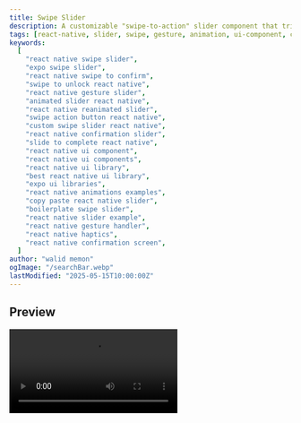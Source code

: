 ```yaml
---
title: Swipe Slider
description: A customizable "swipe-to-action" slider component that triggers an event upon successful swipe completion.
tags: [react-native, slider, swipe, gesture, animation, ui-component, confirmation]
keywords:
  [
    "react native swipe slider",
    "expo swipe slider",
    "react native swipe to confirm",
    "swipe to unlock react native",
    "react native gesture slider",
    "animated slider react native",
    "react native reanimated slider",
    "swipe action button react native",
    "custom swipe slider react native",
    "react native confirmation slider",
    "slide to complete react native",
    "react native ui component",
    "react native ui components",
    "react native ui library",
    "best react native ui library",
    "expo ui libraries",
    "react native animations examples",
    "copy paste react native slider",
    "boilerplate swipe slider",
    "react native slider example",
    "react native gesture handler",
    "react native haptics",
    "react native confirmation screen",
  ]
author: "walid memon"
ogImage: "/searchBar.webp"
lastModified: "2025-05-15T10:00:00Z"
---
```


## Preview

<Video src="https://cdn.jsdelivr.net/gh/waleedcj/EziuiAssets/slider.mp4"  aria-label='slider' />

## Installation

  <Stepper>
  <StepperItem title="Step 1: Install Dependencies">
    Expo Icons, `haptics` for swipe complete, `gesture-handler` for swipe gesture.

    ```plaintext
    npx expo install @expo/vector-icons expo-haptics react-native-gesture-handler
    ```
  </StepperItem>

  <StepperItem title="Step 2: Copy the file SwipeSlider.tsx into your project directory">

  ```typescript:SwipeSlider.tsx
import React from "react";
import {
	View,
	StyleSheet,
	Dimensions,
	StyleProp,
	ViewStyle,
	TextStyle,
} from "react-native";
import {
	GestureHandlerRootView,
	GestureDetector,
	Gesture,
} from "react-native-gesture-handler";
import Animated, {
	useSharedValue,
	useAnimatedStyle,
	runOnJS,
	withTiming,
	ReduceMotion,
	Easing,
	interpolateColor,
	interpolate,
	Extrapolation,
} from "react-native-reanimated";
import * as Haptics from "expo-haptics";

const { width: screenWidth } = Dimensions.get("window");
const SLIDER_TRACK_WIDTH = screenWidth * 0.8;
const SLIDER_SIZE = 50;
const TRACK_HEIGHT = SLIDER_SIZE + 10; //ideally you want the slider container slightly bigger than the handle
const BORDER_RADIUS = 16; //same for both the slider and the track
const TRACK_PADDING = 5;
const SLIDER_INITIAL_LEFT = 5; // The handle moves from its initial `left` position.
const COMPLETION_THRESHOLD_PERCENTAGE = 0.98; //if handle is moved 98% it is considered done
export const SPRING_CONFIG = {
	damping: 20,
	stiffness: 240,
	mass: 0.4,
};

type SwipeSliderProps = {
	onSwipeComplete: () => void;
	enableHaptics?: boolean;
	sliderSize?: number;
	sliderTrackWidth?: number;
	sliderTrackHeight?: number;
	borderRadius?: number;
	initialTrackColor: string;
	completeTrackColor: string;
	sliderBackgroundColor: string;
	textColor: string;
	initialText: string;
	completeText: string;
	startIcon: React.ReactElement;
	endIcon: React.ReactElement;
	trackStyle?: StyleProp<ViewStyle>;
	handleStyle?: StyleProp<ViewStyle>;
	textStyle?: StyleProp<TextStyle>;
	reduceMotion?: "never" | "always" | "system";
};

const SwipeSlider: React.FC<SwipeSliderProps> = ({
	onSwipeComplete,
	enableHaptics = true,
	sliderSize = SLIDER_SIZE,
	sliderTrackWidth = SLIDER_TRACK_WIDTH,
	sliderTrackHeight = TRACK_HEIGHT,
	borderRadius = BORDER_RADIUS,
	initialTrackColor,
	completeTrackColor,
	sliderBackgroundColor,
	textColor,
	initialText,
	completeText,
	startIcon,
	endIcon,
	textStyle,
	reduceMotion = "system",
}) => {
	const offset = useSharedValue(0);
	const completionProgress = useSharedValue(0);
	const MaxOffset =
		sliderTrackWidth - sliderSize - TRACK_PADDING - SLIDER_INITIAL_LEFT; // Calculate the maximum translation offset for the handle
	const CompletionOffset = MaxOffset * COMPLETION_THRESHOLD_PERCENTAGE; // how much offset until complete

	const motion =
		reduceMotion === "never"
			? ReduceMotion.Never
			: reduceMotion === "always"
				? ReduceMotion.Always
				: ReduceMotion.System;

	const TIMING_CONFIG = {
		duration: 350,
		easing: Easing.in(Easing.linear),
		reduceMotion: motion,
	};
	const handleHaptic = () => {
		Haptics.notificationAsync(Haptics.NotificationFeedbackType.Success);
	};

	const pan = Gesture.Pan()
		.onChange((event) => {
			const newOffset = offset.value + event.changeX;
			// Clamp the new offset value between 0 and MaxOffset
			offset.value = Math.max(0, Math.min(newOffset, MaxOffset));
		})
		.onEnd(() => {
			if (offset.value >= CompletionOffset) {
				completionProgress.value = withTiming(1, TIMING_CONFIG);
				runOnJS(onSwipeComplete)();
				enableHaptics && runOnJS(handleHaptic)();
			} else {
				// If not pulled far enough, snap back to the beginning
                completionProgress.value = withTiming(0, TIMING_CONFIG);
				offset.value = withTiming(0, TIMING_CONFIG);
			}
		});

	const sliderHandleStyle = useAnimatedStyle(() => {
		return {
			transform: [{ translateX: offset.value }],
		};
	});

	const sliderTrackAnimatedStyle = useAnimatedStyle(() => {
		return {
			backgroundColor: interpolateColor(
				offset.value,
				[0, MaxOffset],
				[initialTrackColor, completeTrackColor]
			),
			zIndex: 1,
		};
	});

	const slideToPayTextAnimatedStyle = useAnimatedStyle(() => {
		return {
			opacity: interpolate(
				completionProgress.value,
				[0, 0.5], // Fade out as completionProgress goes from 0 to 0.5
				[1, 0],
				Extrapolation.CLAMP
			),
		};
	});

	// Animated style for "Success!" text
	const successTextAnimatedStyle = useAnimatedStyle(() => {
		return {
			opacity: interpolate(
				completionProgress.value,
				[0.5, 1], // Fade in as completionProgress goes from 0.5 to 1
				[0, 1],
				Extrapolation.CLAMP
			),
		};
	});

	return (
		// GestureHandlerRootView is essential for gestures to work.
		// Ideally, this should be at the root of your app, but for a standalone
		// component example, it's included here.
		<GestureHandlerRootView style={styles.container}>
			<Animated.View
				style={[
					styles.sliderTrack,
					sliderTrackAnimatedStyle,
					{
						width: sliderTrackWidth,
						height: sliderTrackHeight,
						borderRadius: borderRadius,
					},
				]}
			>
				<GestureDetector gesture={pan}>
					<Animated.View
						style={[
							styles.sliderHandle,
							sliderHandleStyle,
							{
								backgroundColor: sliderBackgroundColor,
								width: sliderSize,
								height: sliderSize,
								borderRadius: borderRadius,
							},
						]}
					>
					<Animated.View
						style={[
							slideToPayTextAnimatedStyle,
							styles.iconContainer
						]}
					>
						{startIcon}
					</Animated.View>
					<Animated.View
						style={[
							successTextAnimatedStyle,
							styles.iconContainer
						]}
					>
						{endIcon}
					</Animated.View>

						
					</Animated.View>
				</GestureDetector>
				<View style={styles.textContainer} pointerEvents="none">
					<Animated.Text
						style={[
							styles.sliderTextBase,
							{ color: textColor },
							slideToPayTextAnimatedStyle,
							textStyle,
						]}
					>
						{initialText}
					</Animated.Text>
					<Animated.Text
						style={[
							styles.sliderTextBase,
							{ color: textColor }, // Assuming success text also uses Neutral0 or specify another color
							successTextAnimatedStyle,
							textStyle,
						]}
					>
						{completeText}
					</Animated.Text>
				</View>
			</Animated.View>
		</GestureHandlerRootView>
	);
};

const styles = StyleSheet.create({
	container: {
		justifyContent: "center",
		alignItems: "center",
		padding: 20,
	},
	sliderTrack: {
		justifyContent: "center",
		alignItems: "center",
		padding: TRACK_PADDING,
	},
	sliderHandle: {
		position: "absolute",
		left: SLIDER_INITIAL_LEFT,
		alignItems: "center",
		justifyContent: "center",
		zIndex: 1,
	},
	iconContainer: {
		position: "absolute",
		alignItems: "center",
		justifyContent: "center",
	},
	textContainer: {
		...StyleSheet.absoluteFillObject, // Makes this view fill its parent (sliderTrack)
		justifyContent: "center",
		alignItems: "center",
		// No zIndex needed here, or zIndex: 0, to be behind the handle
	},
	sliderTextBase: {
		// Base style for both texts
		fontSize: 16,
		fontWeight: "500",
		position: "absolute", // Critical for texts to overlap for the cross-fade effect
	},
});

export default SwipeSlider;
```

  </StepperItem>

</Stepper>


## Usage

  ```typescript:SwipeSliderPage.tsx
import React from "react";
import { ScrollView, View, StyleSheet, Alert, Text, Dimensions } from "react-native";
import SwipeSlider from "@/components/ui/Slider";
import { useAppColors } from "@/hooks/useAppColors";
import MaterialIcons from "@expo/vector-icons/MaterialIcons";
import { SafeAreaView } from "react-native-safe-area-context";
import AntDesign from "@expo/vector-icons/AntDesign";

export default function SwipeSliderPage() {
	const colors = useAppColors();
	const { width: screenWidth } = Dimensions.get("window");

	const handlePaymentComplete = () => {
		Alert.alert("Payment Slider", "Payment swipe complete! Navigating...");
		// Example navigation after a delay
		setTimeout(() => {
			// router.replace('/some-payment-success-route');
			console.log("Navigating after payment...");
		}, 1000);
	};

	const handleActionConfirm = () => {
		Alert.alert("Action Slider", "Action confirmed!");
	};

	const handleUnlockComplete = () => {
		Alert.alert("Unlock Slider", "Device Unlocked!");
	};

	const handleMinimalTaskComplete = () => {
		Alert.alert("Minimal Slider", "Task marked as done.");
	};

	return (
		<SafeAreaView>
			<ScrollView contentContainerStyle={styles.screenContainer}>
				<Text style={[styles.title, { color: colors.Neutral900 }]}>Swipe Slider Examples</Text>
				{/* Example 1: Payment Slider */}
				<View style={styles.sliderSection}>
					<Text style={[styles.sliderLabel, { color: colors.Neutral700 }]}>1. Payment Confirmation</Text>
					<SwipeSlider
						onSwipeComplete={handlePaymentComplete}
						initialTrackColor={colors.Neutral300} // A light grey for initial state
						completeTrackColor={colors.SuccessfulNormal} // Green for success
						sliderBackgroundColor={colors.Neutral0} // White handle
						textColor={colors.Neutral900} // Dark text on light handle, or white text on dark track
						initialText="Slide to Pay $50.00"
						completeText="Processing..."
						endIcon={<MaterialIcons name="payment" size={24} color={colors.SuccessfulNormal} />}
						startIcon={<MaterialIcons name="double-arrow" size={24} color={colors.SuccessfulNormal} />}
						borderRadius={25} // More rounded
						sliderTrackWidth={screenWidth * 0.9}
						sliderSize={60}
						sliderTrackHeight={70}
						enableHaptics={true}
						reduceMotion="never"
					/>
				</View>

				{/* Example 2: General Action Confirmation */}
				<View style={styles.sliderSection}>
					<Text style={[styles.sliderLabel, { color: colors.Neutral700 }]}>2. Confirm Action</Text>
					<SwipeSlider
						onSwipeComplete={handleActionConfirm}
						initialTrackColor={colors.PrimaryLightBackground}
						completeTrackColor={colors.PrimaryNormal}
						sliderBackgroundColor={colors.Neutral0}
						textColor={colors.PrimaryDisable} // Text color that contrasts with PrimaryNormal
						initialText="Slide to Confirm"
						completeText="Confirmed!"
						startIcon={<AntDesign name="doubleright" size={24} color={colors.SuccessfulLightBackground} />}
						endIcon={<AntDesign name="checkcircleo" size={24} color={colors.SuccessfulNormal} />}
						borderRadius={12}
						sliderSize={50}
						sliderTrackWidth={screenWidth * 0.85}
						sliderTrackHeight={60}
						reduceMotion="never"
					/>
				</View>

				{/* Example 3: Unlock Slider */}
				<View style={styles.sliderSection}>
					<Text style={[styles.sliderLabel, { color: colors.Neutral700 }]}>3. Slide to Unlock</Text>
					<SwipeSlider
						onSwipeComplete={handleUnlockComplete}
						initialTrackColor={colors.Neutral500}
						completeTrackColor={colors.SuccessfulLightBackground} // A vibrant accent color
						sliderBackgroundColor={colors.Neutral100} // Dark handle
						textColor={colors.Neutral900} // White text for dark handle/accent track
						initialText="Slide to Unlock"
						completeText="Unlocked"
						endIcon={<AntDesign name="unlock" size={26} color={colors.Neutral0} />}
						startIcon={<AntDesign name="lock" size={24} color={colors.Neutral0} />}
						borderRadius={50} // Fully circular handle and track ends
						sliderSize={55}
						sliderTrackWidth={screenWidth * 0.75}
						sliderTrackHeight={65}
						reduceMotion="never"
					/>
				</View>

				{/* Example 4: Minimalistic Task Completion */}
				<View style={styles.sliderSection}>
					<Text style={[styles.sliderLabel, { color: colors.Neutral700 }]}>4. Mark as Done (Minimal)</Text>
					<SwipeSlider
						onSwipeComplete={handleMinimalTaskComplete}
						initialTrackColor={colors.Neutral100}
						completeTrackColor={colors.Neutral500}
						sliderBackgroundColor={colors.Neutral0}
						textColor={colors.Neutral900}
						initialText="Slide if done"
						completeText="Done"
						startIcon={<AntDesign name="doubleright" size={24} color={colors.SuccessfulLightBackground} />}
						endIcon={<MaterialIcons name="done" size={20} color={colors.Neutral700} />}
						borderRadius={8}
						sliderSize={40}
						sliderTrackWidth={screenWidth * 0.6}
						sliderTrackHeight={50}
						textStyle={{ fontSize: 14 }} // Custom text style
						reduceMotion="never"
					/>
				</View>
			</ScrollView>
		</SafeAreaView>
	);
}

const styles = StyleSheet.create({
	screenContainer: {
		flexGrow: 1,
		alignItems: "center",
		paddingVertical: 20,
		paddingHorizontal: 10,
	},
	title: {
		fontSize: 24,
		fontWeight: "bold",
		marginBottom: 30,
		textAlign: "center",
	}, 
	sliderSection: {
		marginBottom: 40,
		width: "100%",
		alignItems: "center", // Center the slider component itself
	},
	sliderLabel: {
		fontSize: 16,
		fontWeight: "600",
		marginBottom: 15,
	},
});
  ```

## Props

| Prop                  | Type                                  | Default                      | Required | Description                                                                                  |
| :-------------------- | :------------------------------------ | :--------------------------- | :------- | :------------------------------------------------------------------------------------------- |
| `onSwipeComplete`     | `() => void`                          |                              | Yes      | Callback function executed when the swipe gesture is successfully completed.                 |
| `enableHaptics`       | `boolean`                             | `true`                       | No       | If `true`, provides haptic feedback upon successful swipe completion.                      |
| `sliderSize`          | `number`                              | `50`                         | No       | The width and height of the draggable slider handle.                                         |
| `sliderTrackWidth`    | `number`                              | `screenWidth * 0.8`          | No       | The total width of the slider track area.                                                    |
| `sliderTrackHeight`   | `number`                              | `60` (sliderSize + 10)       | No       | The total height of the slider track area.                                                   |
| `borderRadius`        | `number`                              | `16`                         | No       | The border radius applied to both the slider track and the handle.                           |
| `initialTrackColor`   | `string`                              |                              | Yes      | The background color of the slider track before interaction and during partial swipe.      |
| `completeTrackColor`  | `string`                              |                              | Yes      | The background color of the slider track when the swipe is fully completed.                  |
| `sliderBackgroundColor`| `string`                              |                              | Yes      | The background color of the draggable slider handle.                                         |
| `textColor`           | `string`                              |                              | Yes      | The color of the text displayed inside the slider (both initial and complete states).        |
| `initialText`         | `string`                              |                              | Yes      | The text displayed on the slider before the user starts swiping.                             |
| `completeText`        | `string`                              |                              | Yes      | The text displayed on the slider after the swipe is successfully completed.                  |
| `icon`                | `React.ReactNode`                     |                              | Yes      | A React Node (e.g., an icon component) to display inside the slider handle.                |
| `trackStyle`          | `StyleProp<ViewStyle>`                |                              | No       | Optional custom styles to apply to the slider track container.                             |
| `handleStyle`         | `StyleProp<ViewStyle>`                |                              | No       | Optional custom styles to apply to the draggable slider handle.                              |
| `textStyle`           | `StyleProp<TextStyle>`                |                              | No       | Optional custom styles to apply to both the initial and complete text elements.            |
| `reduceMotion`        | `"never" \| "always" \| "system"`   | `"system"`                   | No       | Controls animation behavior based on device accessibility settings or preference.            |